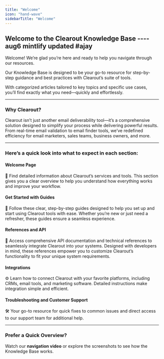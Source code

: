 ```yaml
---
title: "Welcome"
icon: "hand-wave"
sidebarTitle: "Welcome"
---
```


## Welcome to the Clearout Knowledge Base ----aug6 mintlify updated #ajay

Welcome! We’re glad you’re here and ready to help you navigate through our resources.

Our Knowledge Base is designed to be your go-to resource for step-by-step guidance and best practices with Clearout’s suite of tools.

With categorized articles tailored to key topics and specific use cases, you’ll find exactly what you need—quickly and effortlessly.

---
### Why Clearout?

Clearout isn’t just another email deliverability tool—it’s a comprehensive solution designed to simplify your process while delivering powerful results. From real-time email validation to email finder tools, we’ve redefined efficiency for email marketers, sales teams, business owners, and more.

---
### Here’s a quick look into what to expect in each section:

#### Welcome Page
📘 Find detailed information about Clearout’s services and tools. This section gives you a clear overview to help you understand how everything works and improve your workflow.

#### Get Started with Guides
🚀 Follow these clear, step-by-step guides designed to help you set up and start using Clearout tools with ease. Whether you’re new or just need a refresher, these guides ensure a seamless experience.

#### References and API
🔗 Access comprehensive API documentation and technical references to seamlessly integrate Clearout into your systems. Designed with developers in mind, these references empower you to customize Clearout’s functionality to fit your unique system requirements.

#### Integrations
⚙️ Learn how to connect Clearout with your favorite platforms, including CRMs, email tools, and marketing software. Detailed instructions make integration simple and efficient.

#### Troubleshooting and Customer Support
🛠️ Your go-to resource for quick fixes to common issues and direct access to our support team for additional help.

---

### Prefer a Quick Overview?

Watch our **navigation video** or explore the screenshots to see how the Knowledge Base works.
